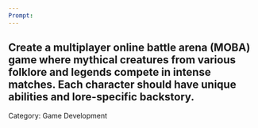 ```yaml
---
Prompt:
---
```

Create a multiplayer online battle arena (MOBA) game where mythical creatures from various folklore and legends compete in intense matches. Each character should have unique abilities and lore-specific backstory.
---
Category: Game Development

